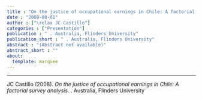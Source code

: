 ```yaml
---
title : "On the justice of occupational earnings in Chile: A factorial survey analysis"
date : "2008-08-01"
author : ["\relax JC Castillo"]
categories : ["Presentation"]
publication : " . Australia, Flinders University"
publication_short : " . Australia, Flinders University"
abstract : "(Abstract not available)"
abstract_short : ""
about:
  template: marquee
---
```

---


::: {.callout-note title="How to cite this work"}

\relax JC Castillo (2008). *On the justice of occupational earnings in Chile: A factorial survey analysis*.  . Australia, Flinders University

:::

